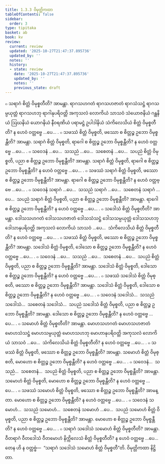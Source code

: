 ```yaml
---
title: 1.3.3 ဝိမုတ္တိကထာ
tableOfContents: false
sidebar:
  order: 3
type: tipitaka
basket: ab
book: kv
review:
  current: review
  updated: '2025-10-27T21:47:37.895736'
  updated_by: ''
  notes: ''
  history:
  - state: review
    date: '2025-10-27T21:47:37.895736'
    updated_by: ''
    notes: ''
    previous_state: draft
---
```



<ReviewStatus review={frontmatter.review} showDetails={true} />

<HypothesisAnnotation frontmatter={frontmatter} />

<DynamicBreadcrumb />

<Division number="363" book="kv" e="ch" v="32" p="181">

<Paragraph number="1138" book="kv">
๐ သရာဂံ စိတ္တံ ဝိမုစ္စတီတိ? အာမန္တာ. ရာဂသဟဂတံ ရာဂသဟဇာတံ ရာဂသံသဋ္ဌံ ရာဂသမ္ပယုတ္တံ ရာဂသဟဘု ရာဂါနုပရိဝတ္တိ အကုသလံ လောကိယံ သာသဝံ သံယောဇနိယံ ဂန္ထနိယံ ဩဃနိယံ ယောဂနိယံ နီဝရဏိယံ ပရာမဋ္ဌံ ဥပါဒါနိယံ သံကိလေသိယံ စိတ္တံ ဝိမုစ္စတီတိ? န ဟေဝံ ဝတ္တဗ္ဗေ …ပေ… .
</Paragraph>

<Paragraph number="1139" book="kv">
๐ သဖဿံ စိတ္တံ ဝိမုစ္စတိ, ဖဿော စ စိတ္တဉ္စ ဥဘော ဝိမုစ္စန္တီတိ? အာမန္တာ. သရာဂံ စိတ္တံ ဝိမုစ္စတိ, ရာဂေါ စ စိတ္တဉ္စ ဥဘော ဝိမုစ္စန္တီတိ? န ဟေဝံ ဝတ္တဗ္ဗေ …ပေ… .
</Paragraph>

<Paragraph number="1140" book="kv">
๐ သဝေဒနံ …ပေ…  သသညံ …ပေ…  သစေတနံ …ပေ…  သပညံ စိတ္တံ ဝိမုစ္စတိ, ပညာ စ စိတ္တဉ္စ ဥဘော ဝိမုစ္စန္တီတိ? အာမန္တာ. သရာဂံ စိတ္တံ ဝိမုစ္စတိ, ရာဂေါ စ စိတ္တဉ္စ ဥဘော ဝိမုစ္စန္တီတိ? န ဟေဝံ ဝတ္တဗ္ဗေ …ပေ… .
</Paragraph>

<Paragraph number="1141" book="kv">
๐ သဖဿံ သရာဂံ စိတ္တံ ဝိမုစ္စတိ, ဖဿော စ စိတ္တဉ္စ ဥဘော ဝိမုစ္စန္တီတိ? အာမန္တာ. ရာဂေါ စ စိတ္တဉ္စ ဥဘော ဝိမုစ္စန္တီတိ? န ဟေဝံ ဝတ္တဗ္ဗေ …ပေ… .
</Paragraph>

<Paragraph number="1142" book="kv">
๐ သဝေဒနံ သရာဂံ …ပေ…  သသညံ သရာဂံ …ပေ…  သစေတနံ သရာဂံ …ပေ…  သပညံ သရာဂံ စိတ္တံ ဝိမုစ္စတိ, ပညာ စ စိတ္တဉ္စ ဥဘော ဝိမုစ္စန္တီတိ? အာမန္တာ. ရာဂေါ စ စိတ္တဉ္စ ဥဘော ဝိမုစ္စန္တီတိ? န ဟေဝံ ဝတ္တဗ္ဗေ …ပေ… .
</Paragraph>

</Division>
<Division number="364" book="kv" e="ch" v="32" p="182">

<Paragraph number="1143" book="kv">
๐ သဒေါသံ စိတ္တံ ဝိမုစ္စတီတိ? အာမန္တာ. ဒေါသသဟဂတံ ဒေါသသဟဇာတံ ဒေါသသံသဋ္ဌံ ဒေါသသမ္ပယုတ္တံ ဒေါသသဟဘု ဒေါသာနုပရိဝတ္တိ အကုသလံ လောကိယံ သာသဝံ …ပေ…  သံကိလေသိယံ စိတ္တံ ဝိမုစ္စတီတိ? န ဟေဝံ ဝတ္တဗ္ဗေ …ပေ… .
</Paragraph>

<Paragraph number="1144" book="kv">
๐ သဖဿံ စိတ္တံ ဝိမုစ္စတိ, ဖဿော စ စိတ္တဉ္စ ဥဘော ဝိမုစ္စန္တီတိ? အာမန္တာ. သဒေါသံ စိတ္တံ ဝိမုစ္စတိ, ဒေါသော စ စိတ္တဉ္စ ဥဘော ဝိမုစ္စန္တီတိ? န ဟေဝံ ဝတ္တဗ္ဗေ …ပေ… .
</Paragraph>

<Paragraph number="1145" book="kv">
๐ သဝေဒနံ …ပေ…  သသညံ …ပေ…  သစေတနံ …ပေ…  သပညံ စိတ္တံ ဝိမုစ္စတိ, ပညာ စ စိတ္တဉ္စ ဥဘော ဝိမုစ္စန္တီတိ? အာမန္တာ. သဒေါသံ စိတ္တံ ဝိမုစ္စတိ, ဒေါသော စ စိတ္တဉ္စ ဥဘော ဝိမုစ္စန္တီတိ? န ဟေဝံ ဝတ္တဗ္ဗေ …ပေ… .
</Paragraph>

<Paragraph number="1146" book="kv">
๐ သဖဿံ သဒေါသံ စိတ္တံ ဝိမုစ္စတိ, ဖဿော စ စိတ္တဉ္စ ဥဘော ဝိမုစ္စန္တီတိ? အာမန္တာ. သဒေါသံ စိတ္တံ ဝိမုစ္စတိ, ဒေါသော စ စိတ္တဉ္စ ဥဘော ဝိမုစ္စန္တီတိ? န ဟေဝံ ဝတ္တဗ္ဗေ …ပေ… .
</Paragraph>

<Paragraph number="1147" book="kv">
๐ သဝေဒနံ သဒေါသံ…  သသညံ သဒေါသံ…  သစေတနံ သဒေါသံ…  သပညံ သဒေါသံ စိတ္တံ ဝိမုစ္စတိ, ပညာ စ စိတ္တဉ္စ ဥဘော ဝိမုစ္စန္တီတိ? အာမန္တာ. ဒေါသော စ စိတ္တဉ္စ ဥဘော ဝိမုစ္စန္တီတိ? န ဟေဝံ ဝတ္တဗ္ဗေ …ပေ… .
</Paragraph>

</Division>
<Division number="365" book="kv" e="ch" v="32" p="182">

<Paragraph number="1148" book="kv">
๐ သမောဟံ စိတ္တံ ဝိမုစ္စတီတိ? အာမန္တာ. မောဟသဟဂတံ မောဟသဟဇာတံ မောဟသံသဋ္ဌံ မောဟသမ္ပယုတ္တံ မောဟသဟဘု မောဟာနုပရိဝတ္တိ အကုသလံ လောကိယံ သာသဝံ …ပေ…  သံကိလေသိယံ စိတ္တံ ဝိမုစ္စတီတိ? န ဟေဝံ ဝတ္တဗ္ဗေ …ပေ… .
</Paragraph>

<Paragraph number="1149" book="kv">
๐ သဖဿံ စိတ္တံ ဝိမုစ္စတိ, ဖဿော စ စိတ္တဉ္စ ဥဘော ဝိမုစ္စန္တီတိ? အာမန္တာ. သမောဟံ စိတ္တံ ဝိမုစ္စတိ, မောဟော စ စိတ္တဉ္စ ဥဘော ဝိမုစ္စန္တီတိ? န ဟေဝံ ဝတ္တဗ္ဗေ …ပေ… .
</Paragraph>

<Paragraph number="1150" book="kv">
๐ သဝေဒနံ…  သသညံ…  သစေတနံ…  သပညံ စိတ္တံ ဝိမုစ္စတိ, ပညာ စ စိတ္တဉ္စ ဥဘော ဝိမုစ္စန္တီတိ? အာမန္တာ. သမောဟံ စိတ္တံ ဝိမုစ္စတိ, မောဟော စ စိတ္တဉ္စ ဥဘော ဝိမုစ္စန္တီတိ? န ဟေဝံ ဝတ္တဗ္ဗေ …ပေ… .
</Paragraph>

<Paragraph number="1151" book="kv">
๐ သဖဿံ သမောဟံ စိတ္တံ ဝိမုစ္စတိ, ဖဿော စ စိတ္တဉ္စ ဥဘော ဝိမုစ္စန္တီတိ? အာမန္တာ. မောဟော စ စိတ္တဉ္စ ဥဘော ဝိမုစ္စန္တီတိ? န ဟေဝံ ဝတ္တဗ္ဗေ …ပေ… .
</Paragraph>

<Paragraph number="1152" book="kv">
๐ သဝေဒနံ သမောဟံ…  သသညံ သမောဟံ…  သစေတနံ သမောဟံ …ပေ…  သပညံ သမောဟံ စိတ္တံ ဝိမုစ္စတိ, ပညာ စ စိတ္တဉ္စ ဥဘော ဝိမုစ္စန္တီတိ? အာမန္တာ. မောဟော စ စိတ္တဉ္စ ဥဘော ဝိမုစ္စန္တီတိ? န ဟေဝံ ဝတ္တဗ္ဗေ …ပေ… .
</Paragraph>

<Paragraph number="1153" book="kv">
๐ သရာဂံ သဒေါသံ သမောဟံ စိတ္တံ ဝိမုစ္စတီတိ? အာမန္တာ. ဝီတရာဂံ ဝီတဒေါသံ ဝီတမောဟံ နိက္ကိလေသံ စိတ္တံ ဝိမုစ္စတီတိ? န ဟေဝံ ဝတ္တဗ္ဗေ …ပေ…  တေန ဟိ န ဝတ္တဗ္ဗံ—  “သရာဂံ သဒေါသံ သမောဟံ စိတ္တံ ဝိမုစ္စတီ”တိ.

</Paragraph>
</Division>

<Paragraph number="1154" type="center" book="kv">
ဝိမုတ္တိကထာ နိဋ္ဌိတာ.
</Paragraph>